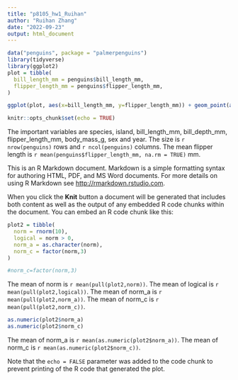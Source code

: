 ```yaml
---
title: "p8105_hw1_Ruihan"
author: "Ruihan Zhang"
date: "2022-09-23"
output: html_document
---
```


```r
data("penguins", package = "palmerpenguins")
library(tidyverse)
library(ggplot2)
plot = tibble(
  bill_length_mm = penguins$bill_length_mm,
  flipper_length_mm = penguins$flipper_length_mm,
)

ggplot(plot, aes(x=bill_length_mm, y=flipper_length_mm)) + geom_point(aes(color=penguins$species))

knitr::opts_chunk$set(echo = TRUE)
```
The important variables are species, island, bill_length_mm, bill_depth_mm, flipper_length_mm, body_mass_g, sex and year.
The size is `r nrow(penguins)` rows and `r ncol(penguins)` columns.
The mean flipper length is `r mean(penguins$flipper_length_mm, na.rm = TRUE)` mm.


This is an R Markdown document. Markdown is a simple formatting syntax for authoring HTML, PDF, and MS Word documents. For more details on using R Markdown see <http://rmarkdown.rstudio.com>.

When you click the **Knit** button a document will be generated that includes both content as well as the output of any embedded R code chunks within the document. You can embed an R code chunk like this:

```r
plot2 = tibble(
  norm = rnorm(10),
  logical = norm > 0,
  norm_a = as.character(norm),
  norm_c = factor(norm,3)
)  

#norm_c=factor(norm,3)

```
The mean of norm is `r mean(pull(plot2,norm))`.
The mean of logical is `r mean(pull(plot2,logical))`.
The mean of norm_a is `r mean(pull(plot2,norm_a))`.
The mean of norm_c is `r mean(pull(plot2,norm_c))`.
```r
as.numeric(plot2$norm_a)
as.numeric(plot2$norm_c)

```


The mean of norm_a is `r mean(as.numeric(plot2$norm_a))`.
The mean of norm_c is `r mean(as.numeric(plot2$norm_c))`.



Note that the `echo = FALSE` parameter was added to the code chunk to prevent printing of the R code that generated the plot.
